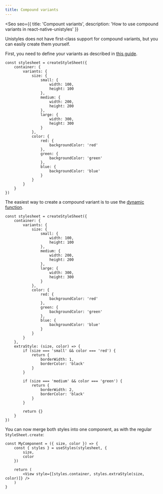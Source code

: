 ```yaml
---
title: Compound variants
---
```



<Seo
    seo={{
        title: 'Compount variants',
        description: 'How to use compound variants in react-native-unistyles'
    }}
>

<Badge label="All platforms" />
<Badge label="2.0.0" />

Unistyles does not have first-class support for compound variants, but you can easily create them yourself.

First, you need to define your variants as described in [this guide](/reference/variants).

```tsx /size/ /color/
const stylesheet = createStyleSheet({
    container: {
        variants: {
            size: {
                small: {
                    width: 100,
                    height: 100
                },
                medium: {
                    width: 200,
                    height: 200
                },
                large: {
                    width: 300,
                    height: 300
                }
            },
            color: {
                red: {
                    backgroundColor: 'red'
                },
                green: {
                    backgroundColor: 'green'
                },
                blue: {
                    backgroundColor: 'blue'
                }
            }
        }
    }
})
```

The easiest way to create a compound variant is to use the [dynamic function](/reference/dynamic-functions/).

```tsx /size/ /color/
const stylesheet = createStyleSheet({
    container: {
        variants: {
            size: {
                small: {
                    width: 100,
                    height: 100
                },
                medium: {
                    width: 200,
                    height: 200
                },
                large: {
                    width: 300,
                    height: 300
                }
            },
            color: {
                red: {
                    backgroundColor: 'red'
                },
                green: {
                    backgroundColor: 'green'
                },
                blue: {
                    backgroundColor: 'blue'
                }
            }
        }
    },
    extraStyle: (size, color) => {
        if (size === 'small' && color === 'red') {
            return {
                borderWidth: 1,
                borderColor: 'black'
            }
        }

        if (size === 'medium' && color === 'green') {
            return {
                borderWidth: 2,
                borderColor: 'black'
            }
        }

        return {}
    }
})
```

You can now merge both styles into one component, as with the regular `StyleSheet.create`:

```tsx /size/ /color/
const MyComponent = ({ size, color }) => {
    const { styles } = useStyles(stylesheet, {
        size,
        color
    })

    return (
        <View style={[styles.container, styles.extraStyle(size, color)]} />
    )
}
```

</Seo>
